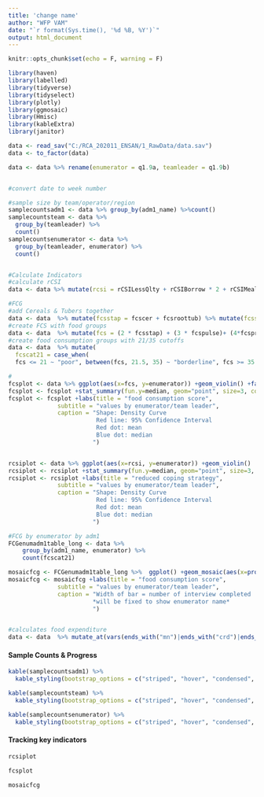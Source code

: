 ```yaml
---
title: 'change name'
author: "WFP VAM"
date: "`r format(Sys.time(), '%d %B, %Y')`"
output: html_document
---
```


```r
knitr::opts_chunk$set(echo = F, warning = F)

library(haven)
library(labelled)
library(tidyverse)
library(tidyselect)
library(plotly)
library(ggmosaic)
library(Hmisc)
library(kableExtra)
library(janitor)

data <- read_sav("C:/RCA_202011_ENSAN/1_RawData/data.sav")
data <- to_factor(data)

data <- data %>% rename(enumerator = q1.9a, teamleader = q1.9b)


#convert date to week number

#sample size by team/operator/region
samplecountsadm1 <- data %>% group_by(adm1_name) %>%count() 
samplecountsteam <- data %>% 
  group_by(teamleader) %>%
  count() 
samplecountsenumerator <- data %>% 
  group_by(teamleader, enumerator) %>%
  count() 


#Calculate Indicators
#calculate rCSI
data <- data %>% mutate(rcsi = rCSILessQlty + rCSIBorrow * 2 + rCSIMealNb + rCSIMealSize + rCSIMealAdult * 3)

#FCG
#add Cereals & Tubers together
data <- data  %>% mutate(fcsstap = fcscer + fcsroottub) %>% mutate(fcsstap = case_when(fcsstap > 7 ~ 7, TRUE ~ fcsstap))
#create FCS with food groups
data <- data  %>% mutate(fcs = (2 * fcsstap) + (3 * fcspulse)+ (4*fcspr) +fcsveg  +fcsfruit +(4*fcsdairy) + (0.5*fcsfat) + (0.5*fcssugar))
#create food consumption groups with 21/35 cutoffs
data <- data  %>% mutate(
  fcscat21 = case_when(
  fcs <= 21 ~ "poor", between(fcs, 21.5, 35) ~ "borderline", fcs >= 35 ~ "acceptable"))

#
fcsplot <- data %>% ggplot(aes(x=fcs, y=enumerator)) +geom_violin() +facet_grid(teamleader ~ adm1_name, scales = "free")
fcsplot <- fcsplot +stat_summary(fun.y=median, geom="point", size=3, color="blue") +stat_summary(fun.data=mean_sdl, mult=1, geom="pointrange", color="red") + theme_minimal()
fcsplot <- fcsplot +labs(title = "food consumption score",
              subtitle = "values by enumerator/team leader",
              caption = "Shape: Density Curve 
                         Red line: 95% Confidence Interval
                         Red dot: mean
                         Blue dot: median
                        ")


rcsiplot <- data %>% ggplot(aes(x=rcsi, y=enumerator)) +geom_violin()  +facet_grid(teamleader ~ adm1_name, scales = "free")
rcsiplot <- rcsiplot +stat_summary(fun.y=median, geom="point", size=3, color="blue") +stat_summary(fun.data=mean_sdl, mult=1, geom="pointrange", color="red") + theme_minimal()
rcsiplot <- rcsiplot +labs(title = "reduced coping strategy",
              subtitle = "values by enumerator/team leader",
              caption = "Shape: Density Curve
                         Red line: 95% Confidence Interval
                         Red dot: mean
                         Blue dot: median
                        ")

#FCG by enumerator by adm1
FCGenumadm1table_long <- data %>% 
    group_by(adm1_name, enumerator) %>%
    count(fcscat21) 

mosaicfcg <- FCGenumadm1table_long %>%  ggplot() +geom_mosaic(aes(x=product(enumerator), fill=fcscat21, weight = n)) +facet_wrap(. ~ adm1_name) +scale_fill_manual(values=c("#27AE60","#F1C40F","#C0392B")) +labs(x ="", y = "", position = "center") +theme_minimal()  +theme(axis.text.y = element_blank())
mosaicfcg <- mosaicfcg +labs(title = "food consumption score",
              subtitle = "values by enumerator/team leader",
              caption = "Width of bar = number of interview completed
                        *will be fixed to show enumerator name*
                        ")


#calculates food expenditure
data <- data  %>% mutate_at(vars(ends_with("mn")|ends_with("crd")|ends_with("np")), replace_na, 0)

```



#### Sample Counts & Progress

```r
kable(samplecountsadm1) %>%
  kable_styling(bootstrap_options = c("striped", "hover", "condensed", "responsive"))
```

```r
kable(samplecountsteam) %>%
  kable_styling(bootstrap_options = c("striped", "hover", "condensed", "responsive"))
```

```r
kable(samplecountsenumerator) %>%
  kable_styling(bootstrap_options = c("striped", "hover", "condensed", "responsive"))
```





#### Tracking key indicators

```r
rcsiplot
```


```r
fcsplot
```

```r
mosaicfcg
```
